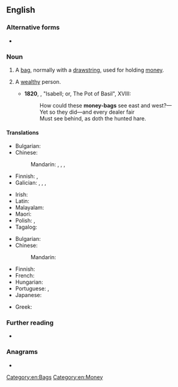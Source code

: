 {{also|moneybag}}
==English==

===Alternative forms===
* {{l|en|moneybag}}

===Noun===
{{en-noun}}

# A [[bag]], normally with a [[drawstring]], used for holding [[money]].
# {{lb|en|in the plural}} A [[wealthy]] person.
#* '''1820''', {{w|John Keats}}, "Isabell; or, The Pot of Basil", XVIII:
#*: How could these '''money-bags''' see east and west?—
#*: Yet so they did—and every dealer fair
#*: Must see behind, as doth the hunted hare.

====Translations====
{{trans-top|bag used for holding money}}
* Bulgarian: {{t+|bg|кесия|f}}
* Chinese:
*: Mandarin: {{t+|cmn|錢袋|sc=Hani}}, {{t+|cmn|钱袋|tr=qiándài|sc=Hani}}, {{t|cmn|錢袋子|sc=Hani}}, {{t|cmn|钱袋子|tr=qiándàizi|sc=Hani}}
* Finnish: {{t|fi|rahasäkki}}, {{t+|fi|rahapussi}}
* Galician: {{t|gl|correo|m}} {{qualifier|archaic}}, {{t|gl|taleigo|m}} {{qualifier|dated}}, {{t|gl|peto|m}}, {{t+|gl|faldriqueira|f}}
{{trans-mid}}
* Irish: {{t|ga|mála airgid|m}}
* Latin: {{t|la|pasceolus|m}}
* Malayalam: {{t+|ml|പണക്കിഴി}}
* Maori: {{t|mi|pēke moni }}
* Polish: {{t+|pl|sakwa|f}}, {{t+|pl|sakiewka|f}}
* Tagalog: {{t|tl|talega}}
{{trans-bottom}}

{{trans-top|wealthy person}}
* Bulgarian: {{t+|bg|богаташ|m}}
* Chinese:
*: Mandarin: {{t+|cmn|富翁|tr=fùwēng|sc=Hani}}
{{trans-mid}}
* Finnish: {{t+|fi|kroisos}}
* French: {{t+|fr|richard|m}}
* Hungarian: {{t|hu|pénzeszsák}}
* Portuguese: {{t+|pt|ricaço|m}}, {{t|pt|ricaça|f}}
* Japanese: {{t+|ja|金持ち|tr=かねもち, kanemochi}}
{{trans-bottom}}

{{checktrans-top}}
* Greek: {{t+check|el|πουγκί|n}}
{{trans-mid}}
{{trans-bottom}}

===Further reading===
* {{R:commons|Moneybags}}

===Anagrams===
* {{anagrams|en|a=abegmnoy|bogey man|bogeyman}}

[[Category:en:Bags]]
[[Category:en:Money]]